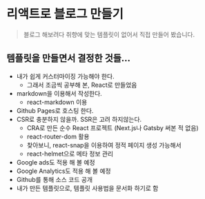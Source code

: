# 리액트로 블로그 만들기

> 블로그 해보려다 취향에 맞는 템플릿이 없어서 직접 만들어 봤습니다.

## 템플릿을 만들면서 결정한 것들...

- 내가 쉽게 커스터마이징 가능해야 한다.
  - 그래서 조금씩 공부해 본, React로 만들었음
- markdown을 이용해서 작성한다.
  - react-markdown 이용
- Github Pages로 호스팅 한다.
- CSR로 충분하지 않을까. SSR은 고려 하지않는다.
  - CRA로 만든 순수 React 프로젝트 (Next.js나 Gatsby 써본 적 없음)
  - react-router-dom 활용
  - 찾아보니, react-snap을 이용하여 정적 페이지 생성 가능해서
  - react-helmet으로 메타 정보 관리
- Google ads도 적용 해 볼 예정
- Google Analytics도 적용 해 볼 예정
- Github를 통해 소스 코드 공개
- 내가 만든 템플릿으로, 템플릿 사용법을 문서화 하기로 함
